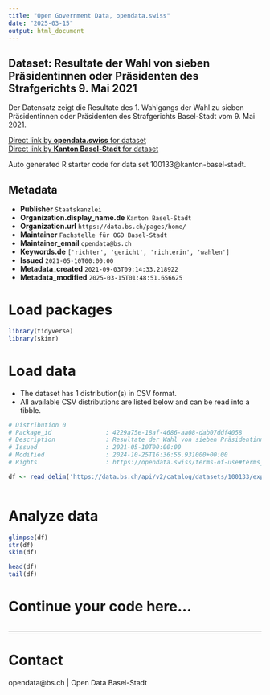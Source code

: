 ```yaml
---
title: "Open Government Data, opendata.swiss"
date: "2025-03-15"
output: html_document
---
```


## Dataset: Resultate der Wahl von sieben Präsidentinnen oder Präsidenten des Strafgerichts 9. Mai 2021

Der Datensatz zeigt die Resultate des 1. Wahlgangs der Wahl zu sieben Präsidentinnen oder Präsidenten des Strafgerichts Basel-Stadt vom 9. Mai 2021. 

[Direct link by **opendata.swiss** for dataset](https://opendata.swiss/de/dataset/wahl-von-sieben-prasidentinnen-oder-prasidenten-des-strafgerichts)<br>
[Direct link by **Kanton Basel-Stadt** for dataset](https://data.bs.ch/explore/dataset/100133/)

Auto generated R starter code for data set 100133@kanton-basel-stadt.

## Metadata

- **Publisher** `Staatskanzlei`
- **Organization.display_name.de** `Kanton Basel-Stadt`
- **Organization.url** `https://data.bs.ch/pages/home/`
- **Maintainer** `Fachstelle für OGD Basel-Stadt`
- **Maintainer_email** `opendata@bs.ch`
- **Keywords.de** `['richter', 'gericht', 'richterin', 'wahlen']`
- **Issued** `2021-05-10T00:00:00`
- **Metadata_created** `2021-09-03T09:14:33.218922`
- **Metadata_modified** `2025-03-15T01:48:51.656625`


# Load packages

```r

library(tidyverse)
library(skimr)

```

# Load data

-   The dataset has 1 distribution(s) in CSV format.
-   All available CSV distributions are listed below and can be read into a tibble.

```r

# Distribution 0
# Package_id               : 4229a75e-18af-4686-aa08-dab07ddf4058
# Description              : Resultate der Wahl von sieben Präsidentinnen oder Präsidenten des Strafgerichts 9. Mai 2021 (csv)
# Issued                   : 2021-05-10T00:00:00
# Modified                 : 2024-10-25T16:36:56.931000+00:00
# Rights                   : https://opendata.swiss/terms-of-use#terms_by

df <- read_delim('https://data.bs.ch/api/v2/catalog/datasets/100133/exports/csv?use_labels=true')



```

# Analyze data

```r

glimpse(df)
str(df)
skim(df)

head(df)
tail(df)

```

# Continue your code here...

```r

```

------------------------------------------------------------------------

# Contact

opendata@bs.ch | Open Data Basel-Stadt
